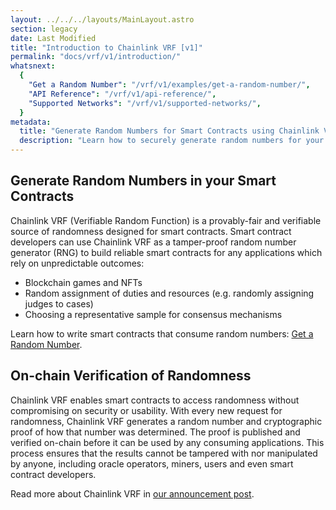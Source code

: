 ```yaml
---
layout: ../../../layouts/MainLayout.astro
section: legacy
date: Last Modified
title: "Introduction to Chainlink VRF [v1]"
permalink: "docs/vrf/v1/introduction/"
whatsnext:
  {
    "Get a Random Number": "/vrf/v1/examples/get-a-random-number/",
    "API Reference": "/vrf/v1/api-reference/",
    "Supported Networks": "/vrf/v1/supported-networks/",
  }
metadata:
  title: "Generate Random Numbers for Smart Contracts using Chainlink VRF"
  description: "Learn how to securely generate random numbers for your smart contract with Chainlink VRF (an RNG). This guide uses Solidity code examples."
---
```



<VrfCommon />

## Generate Random Numbers in your Smart Contracts

Chainlink VRF (Verifiable Random Function) is a provably-fair and verifiable source of randomness designed for smart contracts. Smart contract developers can use Chainlink VRF as a tamper-proof random number generator (RNG) to build reliable smart contracts for any applications which rely on unpredictable outcomes:

- Blockchain games and NFTs
- Random assignment of duties and resources (e.g. randomly assigning judges to cases)
- Choosing a representative sample for consensus mechanisms

Learn how to write smart contracts that consume random numbers: [Get a Random Number](/vrf/v1/examples/get-a-random-number).

## On-chain Verification of Randomness

Chainlink VRF enables smart contracts to access randomness without compromising on security or usability. With every new request for randomness, Chainlink VRF generates a random number and cryptographic proof of how that number was determined. The proof is published and verified on-chain before it can be used by any consuming applications. This process ensures that the results cannot be tampered with nor manipulated by anyone, including oracle operators, miners, users and even smart contract developers.

Read more about Chainlink VRF in [our announcement post](https://blog.chain.link/verifiable-random-functions-vrf-random-number-generation-rng-feature/).
